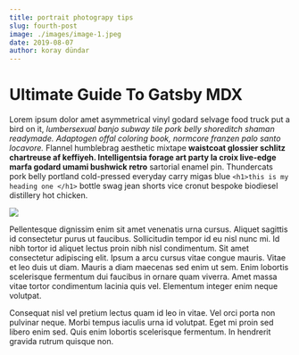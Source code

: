 ```yaml
---
title: portrait photograpy tips
slug: fourth-post
image: ./images/image-1.jpeg
date: 2019-08-07
author: koray dündar
---
```



# Ultimate Guide To Gatsby MDX

Lorem ipsum dolor amet asymmetrical vinyl godard selvage food truck put a bird on it, _lumbersexual banjo subway tile pork belly shoreditch shaman readymade. Adaptogen offal coloring book, normcore franzen palo santo locavore._ Flannel humblebrag aesthetic mixtape **waistcoat glossier schlitz chartreuse af keffiyeh. Intelligentsia forage art party la croix live-edge marfa godard umami bushwick retro** sartorial enamel pin. Thundercats pork belly portland cold-pressed everyday carry migas blue
`<h1>this is my heading one </h1>`
bottle swag jean shorts vice cronut bespoke biodiesel distillery hot chicken.

<Counter/>

<div className="post-image">

 ![](./images/image-2.jpg)
 
 </div>

 Pellentesque dignissim enim sit amet venenatis urna cursus. Aliquet sagittis id consectetur purus ut faucibus. Sollicitudin tempor id eu nisl nunc mi. Id nibh tortor id aliquet lectus proin nibh nisl condimentum. Sit amet consectetur adipiscing elit. Ipsum a arcu cursus vitae congue mauris. Vitae et leo duis ut diam. Mauris a diam maecenas sed enim ut sem. Enim lobortis scelerisque fermentum dui faucibus in ornare quam viverra. Amet massa vitae tortor condimentum lacinia quis vel. Elementum integer enim neque volutpat.

Consequat nisl vel pretium lectus quam id leo in vitae. Vel orci porta non pulvinar neque. Morbi tempus iaculis urna id volutpat. Eget mi proin sed libero enim sed. Quis enim lobortis scelerisque fermentum. In hendrerit gravida rutrum quisque non. 